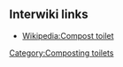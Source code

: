 {{Compost toilets (original)}}
{{Editable at|Compost toilets}}

== Interwiki links ==

* [[Wikipedia:Compost toilet]]

[[Category:Composting toilets]]